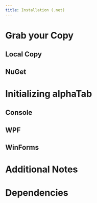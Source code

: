 ```yaml
---
title: Installation (.net)
---
```


# Grab your Copy

## Local Copy

## NuGet

# Initializing alphaTab

## Console

## WPF

## WinForms

# Additional Notes

# Dependencies
